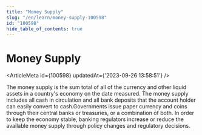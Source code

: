 ```yaml
---
title: "Money Supply"
slug: "/en/learn/money-supply-100598"
id: "100598"
hide_table_of_contents: true
---
```



# Money Supply

<ArticleMeta id={100598} updatedAt={'2023-09-26 13:58:51'} />
<div className='border-solid border-b border-t-0 my-4 border-[var(--ifm-color-gray-300)]' />

The money supply is the sum total of all of the currency and other liquid assets in a country's economy on the date measured. The money supply includes all cash in circulation and all bank deposits that the account holder can easily convert to cash.Governments issue paper currency and coins through their central banks or treasuries, or a combination of both. In order to keep the economy stable, banking regulators increase or reduce the available money supply through policy changes and regulatory decisions.
